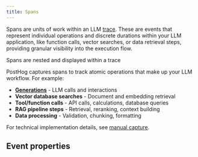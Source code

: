 ```yaml
---
title: Spans
---
```



Spans are units of work within an LLM [trace](/docs/llm-analytics/traces). These are events that represent individual operations and discrete durations within your LLM application, like function calls, vector searches, or data retrieval steps, providing granular visibility into the execution flow. 

<ProductScreenshot
  imageLight="https://res.cloudinary.com/dmukukwp6/image/upload/llm_spans_151fd2701a.png"
  imageDark="https://res.cloudinary.com/dmukukwp6/image/upload/llm_spans_dark_6ce1cab5b9.png"
  alt="LLM trace tree"
  classes="rounded"
/>

<Caption>Spans are nested and displayed within a trace</Caption>

PostHog captures spans to track atomic operations that make up your LLM workflow. For example:

- **[Generations](/docs/llm-analytics/generations)** - LLM calls and interactions
- **Vector database searches** - Document and embedding retrieval
- **Tool/function calls** - API calls, calculations, database queries  
- **RAG pipeline steps** - Retrieval, reranking, context building
- **Data processing** - Validation, chunking, formatting

For technical implementation details, see [manual capture](/docs/llm-analytics/manual-capture).

## Event properties

<SpanEvent />
